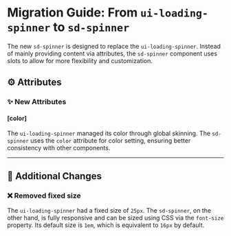 
<Meta title="Docs/Migration/ui-loading-spinner" />

# Migration Guide: From `ui-loading-spinner` to `sd-spinner`

The new `sd-spinner` is designed to replace the `ui-loading-spinner`. Instead of mainly providing content via attributes, the `sd-spinner` component uses slots to allow for more flexibility and customization.

## ⚙️ Attributes

### ✨ New Attributes

#### [color]

The `ui-loading-spinner` managed its color through global skinning. The `sd-spinner` uses the `color` attribute for color setting, ensuring better consistency with other components.

<hr />

## 💪 Additional Changes

### ❌ Removed fixed size

The `ui-loading-spinner` had a fixed size of `25px`. The `sd-spinner`, on the other hand, is fully responsive and can be sized using CSS via the `font-size` property. Its default size is `1em`, which is equivalent to `16px` by default.
